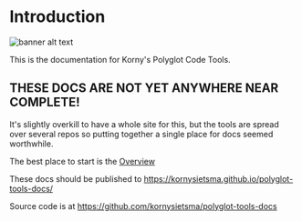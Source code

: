 # Introduction


![banner alt text](banner.png)

This is the documentation for Korny's Polyglot Code Tools.

## THESE DOCS ARE NOT YET ANYWHERE NEAR COMPLETE!

It's slightly overkill to have a whole site for this, but the tools are spread over several repos so putting together a single place for docs seemed worthwhile.

The best place to start is the [Overview](/overview)

These docs should be published to <https://kornysietsma.github.io/polyglot-tools-docs/>

Source code is at <https://github.com/kornysietsma/polyglot-tools-docs>

